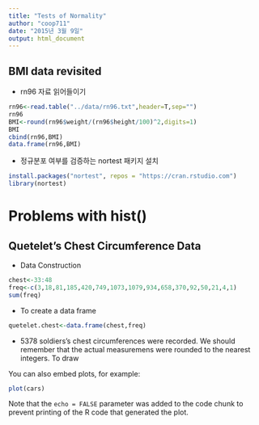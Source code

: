 ```yaml
---
title: "Tests of Normality"
author: "coop711"
date: "2015년 3월 9일"
output: html_document
---
```


BMI data revisited
------------------

- rn96 자료 읽어들이기

```r
rn96<-read.table("../data/rn96.txt",header=T,sep="")
rn96
BMI<-round(rn96$weight/(rn96$height/100)^2,digits=1)
BMI
cbind(rn96,BMI)
data.frame(rn96,BMI)
```

- 정규분포 여부를 검증하는 nortest 패키지 설치

```r
install.packages("nortest", repos = "https://cran.rstudio.com")
library(nortest)
```

Problems with hist()
====================

Quetelet's Chest Circumference Data
------------------------------------

- Data Construction

```r
chest<-33:48
freq<-c(3,18,81,185,420,749,1073,1079,934,658,370,92,50,21,4,1)
sum(freq)
```

- To create a data frame
```r
quetelet.chest<-data.frame(chest,freq)

```

- 5378 soldiers's chest circumferences were recorded. We should remember that the actual measuremens were rounded to the nearest integers. To draw 


You can also embed plots, for example:

```r
plot(cars)
```

Note that the `echo = FALSE` parameter was added to the code chunk to prevent printing of the R code that generated the plot.

